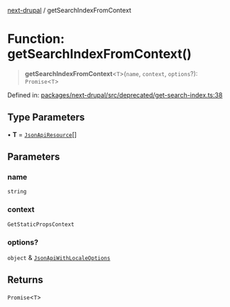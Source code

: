 [next-drupal](../globals.mdx) / getSearchIndexFromContext

# Function: getSearchIndexFromContext()

> **getSearchIndexFromContext**\<`T`\>(`name`, `context`, `options`?): `Promise`\<`T`\>

Defined in: [packages/next-drupal/src/deprecated/get-search-index.ts:38](https://github.com/chapter-three/next-drupal/blob/f82409096888c944dd3eff45bf555062558ddd42/packages/next-drupal/src/deprecated/get-search-index.ts#L38)

## Type Parameters

• **T** = [`JsonApiResource`](../interfaces/JsonApiResource.mdx)[]

## Parameters

### name

`string`

### context

`GetStaticPropsContext`

### options?

`object` & [`JsonApiWithLocaleOptions`](../type-aliases/JsonApiWithLocaleOptions.mdx)

## Returns

`Promise`\<`T`\>
